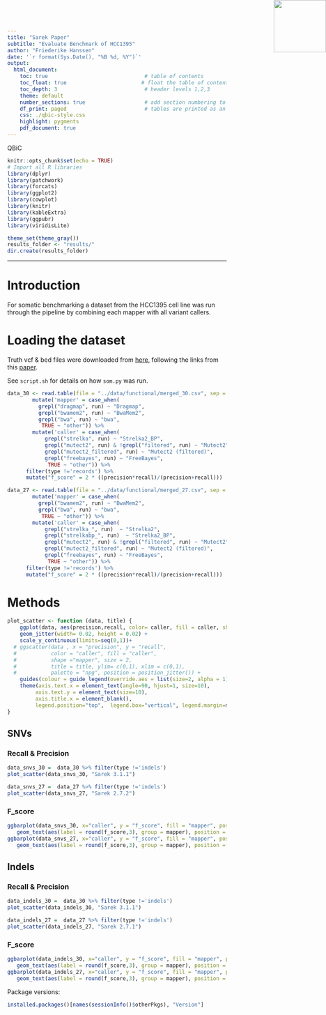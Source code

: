 ```yaml
---
title: "Sarek Paper"
subtitle: "Evaluate Benchmark of HCC1395"
author: "Friederike Hanssen"
date: '`r format(Sys.Date(), "%B %d, %Y")`'
output: 
  html_document:
    toc: true                               # table of contents
    toc_float: true                        # float the table of contents to the left of the main document content
    toc_depth: 3                            # header levels 1,2,3
    theme: default
    number_sections: true                   # add section numbering to headers
    df_print: paged                         # tables are printed as an html table with support for pagination over rows and columns
    css: ./qbic-style.css
    highlight: pygments
    pdf_document: true
---
```


<!-- QBiC Logo -->

<img src="./QBiCLogo.png" style="position:absolute;top:0px;right:0px;" height="120" width="120"/>

::: watermark
QBiC
:::

```r
knitr::opts_chunk$set(echo = TRUE)
# Import all R libraries
library(dplyr)
library(patchwork)
library(forcats)
library(ggplot2)
library(cowplot)
library(knitr)
library(kableExtra)
library(ggpubr)
library(viridisLite)

theme_set(theme_gray())
results_folder <- "results/"
dir.create(results_folder)
```

------------------------------------------------------------------------

# Introduction

For somatic benchmarking a dataset from the HCC1395 cell line was run through the pipeline by combining each mapper with all variant callers. 

# Loading the dataset

Truth vcf & bed files were downloaded from [here](https://ftp-trace.ncbi.nlm.nih.gov/ReferenceSamples/seqc/Somatic_Mutation_WG/release/v1.2/), following the links from this [paper](https://www.ncbi.nlm.nih.gov/pmc/articles/PMC8506910/).

See `script.sh` for details on how `som.py` was run. 

```r
data_30 <- read.table(file = "../data/functional/merged_30.csv", sep = ',', header = TRUE) %>%
        mutate('mapper' = case_when(
          grepl("dragmap", run) ~ "Dragmap",
          grepl("bwamem2", run) ~ "BwaMem2",
          grepl("bwa", run) ~ "bwa",
           TRUE ~ "other")) %>%
        mutate('caller' = case_when(
            grepl("strelka", run) ~ "Strelka2_BP",
            grepl("mutect2", run) & !grepl("filtered", run) ~ "Mutect2",
            grepl("mutect2_filtered", run) ~ "Mutect2 (filtered)",
            grepl("freebayes", run) ~ "FreeBayes",
             TRUE ~ "other")) %>%
      filter(type !='records') %>%
      mutate("f_score" = 2 * ((precision*recall)/(precision+recall)))

data_27 <- read.table(file = "../data/functional/merged_27.csv", sep = ',', header = TRUE) %>%
        mutate('mapper' = case_when(
          grepl("bwamem2", run) ~ "BwaMem2",
          grepl("bwa", run) ~ "bwa",
           TRUE ~ "other")) %>%
        mutate('caller' = case_when(
            grepl("strelka_", run)  ~ "Strelka2",
            grepl("strelkabp_", run)  ~ "Strelka2_BP",
            grepl("mutect2", run) & !grepl("filtered", run) ~ "Mutect2",
            grepl("mutect2_filtered", run) ~ "Mutect2 (filtered)",
            grepl("freebayes", run) ~ "FreeBayes",
             TRUE ~ "other")) %>%
      filter(type !='records') %>%
      mutate("f_score" = 2 * ((precision*recall)/(precision+recall)))
```

# Methods

```r

plot_scatter <- function (data, title) {
    ggplot(data, aes(precision,recall, color= caller, fill = caller, shape = mapper)) +
    geom_jitter(width= 0.02, height = 0.02) +
    scale_y_continuous(limits=seq(0,1))+
  # ggscatter(data , x = "precision", y = "recall", 
  #           color = "caller", fill = "caller", 
  #           shape ="mapper", size = 2, 
  #           title = title, ylim= c(0,1), xlim = c(0,1), 
  #           palette = "npg", position = position_jitter()) + 
    guides(colour = guide_legend(override.aes = list(size=2, alpha = 1))) +
    theme(axis.text.x = element_text(angle=90, hjust=1, size=10),
         axis.text.y = element_text(size=10),
         axis.title.x = element_blank(),
         legend.position="top",  legend.box="vertical", legend.margin=margin())
}


```

## SNVs {.tabset .tabset-fade .tabset-pills}

### Recall & Precision


```r
data_snvs_30 =  data_30 %>% filter(type !='indels')
plot_scatter(data_snvs_30, "Sarek 3.1.1")

data_snvs_27 =  data_27 %>% filter(type !='indels')
plot_scatter(data_snvs_27, "Sarek 2.7.2")
```

### F_score

```r

ggbarplot(data_snvs_30, x="caller", y = "f_score", fill = "mapper", position=position_dodge(), title = "Sarek 3.1.1")  +
   geom_text(aes(label = round(f_score,3), group = mapper), position = position_dodge(.9), vjust = -0.5)
ggbarplot(data_snvs_27, x="caller", y = "f_score", fill = "mapper", position=position_dodge(), title = "Sarek 2.7.2")  +
   geom_text(aes(label = round(f_score,3), group = mapper), position = position_dodge(.9), vjust = -0.5)
```

## Indels {.tabset .tabset-fade .tabset-pills}

### Recall & Precision


```r
data_indels_30 =  data_30 %>% filter(type !='indels')
plot_scatter(data_indels_30, "Sarek 3.1.1")

data_indels_27 =  data_27 %>% filter(type !='indels')
plot_scatter(data_indels_27, "Sarek 2.7.1")
```

### F_score

```r

ggbarplot(data_indels_30, x="caller", y = "f_score", fill = "mapper", position=position_dodge(), title = "Sarek 3.1.1")  +
   geom_text(aes(label = round(f_score,3), group = mapper), position = position_dodge(.9), vjust = -0.5)
ggbarplot(data_indels_27, x="caller", y = "f_score", fill = "mapper", position=position_dodge(), title = "Sarek 2.7.2")  +
   geom_text(aes(label = round(f_score,3), group = mapper), position = position_dodge(.9), vjust = -0.5)
```

Package versions:

```r
installed.packages()[names(sessionInfo()$otherPkgs), "Version"]
```
